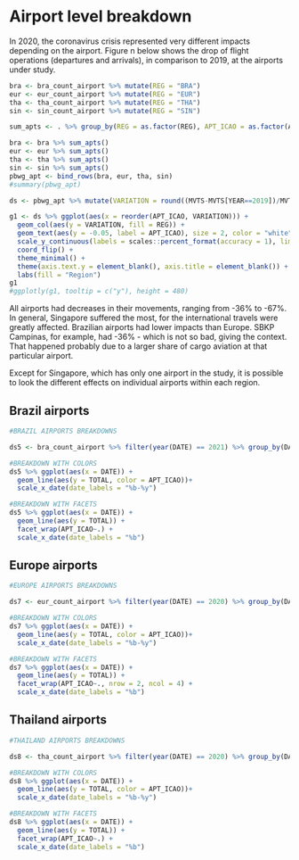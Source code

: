 # Airport level breakdown

In 2020, the coronavirus crisis represented very different impacts depending on the airport. Figure n below shows the drop of flight operations (departures and arrivals), in comparison to 2019, at the airports under study.
```r
bra <- bra_count_airport %>% mutate(REG = "BRA")
eur <- eur_count_airport %>% mutate(REG = "EUR")
tha <- tha_count_airport %>% mutate(REG = "THA")
sin <- sin_count_airport %>% mutate(REG = "SIN")

sum_apts <- . %>% group_by(REG = as.factor(REG), APT_ICAO = as.factor(APT_ICAO), YEAR = as.factor(year(DATE))) %>% summarise(MVTS = sum(ARRS, DEPS), MVTS_INT = sum(ARRS_DOM, DEPS_DOM))

bra <- bra %>% sum_apts()
eur <- eur %>% sum_apts()
tha <- tha %>% sum_apts()
sin <- sin %>% sum_apts()
pbwg_apt <- bind_rows(bra, eur, tha, sin)
#summary(pbwg_apt)

ds <- pbwg_apt %>% mutate(VARIATION = round((MVTS-MVTS[YEAR==2019])/MVTS[YEAR==2019], 2)) %>% select(REG, APT_ICAO, YEAR, VARIATION) %>% filter(YEAR == 2020)

g1 <- ds %>% ggplot(aes(x = reorder(APT_ICAO, VARIATION))) +
  geom_col(aes(y = VARIATION, fill = REG)) +
  geom_text(aes(y = -0.05, label = APT_ICAO), size = 2, color = "white") +
  scale_y_continuous(labels = scales::percent_format(accuracy = 1), limits = c(-0.7,0), n.breaks = 7) +
  coord_flip() +
  theme_minimal() +
  theme(axis.text.y = element_blank(), axis.title = element_blank()) +
  labs(fill = "Region")
g1
#ggplotly(g1, tooltip = c("y"), height = 480)


```
All airports had decreases in their movements, ranging from -36% to -67%. In general, Singapore suffered the most, for the international travels were greatly affected. Brazilian airports had lower impacts than Europe. SBKP Campinas, for example, had -36% - which is not so bad, giving the context. That happened probably due to a larger share of cargo aviation at that particular airport.


Except for Singapore, which has only one airport in the study, it is possible to look the different effects on individual airports within each region.

## Brazil airports
```r
#BRAZIL AIRPORTS BREAKDOWNS

ds5 <- bra_count_airport %>% filter(year(DATE) == 2021) %>% group_by(DATE, APT_ICAO) %>% summarise(TOTAL = sum(ARRS,DEPS))

#BREAKDOWN WITH COLORS
ds5 %>% ggplot(aes(x = DATE)) +
  geom_line(aes(y = TOTAL, color = APT_ICAO))+
  scale_x_date(date_labels = "%b-%y")

#BREAKDOWN WITH FACETS
ds5 %>% ggplot(aes(x = DATE)) +
  geom_line(aes(y = TOTAL)) +
  facet_wrap(APT_ICAO~.) +
  scale_x_date(date_labels = "%b")

```

## Europe airports
```r
#EUROPE AIRPORTS BREAKDOWNS

ds7 <- eur_count_airport %>% filter(year(DATE) == 2020) %>% group_by(DATE, APT_ICAO) %>% summarise(TOTAL = sum(ARRS,DEPS))

#BREAKDOWN WITH COLORS
ds7 %>% ggplot(aes(x = DATE)) +
  geom_line(aes(y = TOTAL, color = APT_ICAO))+
  scale_x_date(date_labels = "%b-%y")

#BREAKDOWN WITH FACETS
ds7 %>% ggplot(aes(x = DATE)) +
  geom_line(aes(y = TOTAL)) +
  facet_wrap(APT_ICAO~., nrow = 2, ncol = 4) +
  scale_x_date(date_labels = "%b")

```

## Thailand airports
```r
#THAILAND AIRPORTS BREAKDOWNS

ds8 <- tha_count_airport %>% filter(year(DATE) == 2020) %>% group_by(DATE, APT_ICAO) %>% summarise(TOTAL = sum(ARRS,DEPS))

#BREAKDOWN WITH COLORS
ds8 %>% ggplot(aes(x = DATE)) +
  geom_line(aes(y = TOTAL, color = APT_ICAO))+
  scale_x_date(date_labels = "%b-%y")

#BREAKDOWN WITH FACETS
ds8 %>% ggplot(aes(x = DATE)) +
  geom_line(aes(y = TOTAL)) +
  facet_wrap(APT_ICAO~.) +
  scale_x_date(date_labels = "%b")

```
